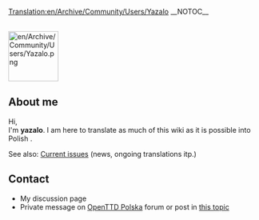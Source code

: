 [[Translation:en/Archive/Community/Users/Yazalo]]
__NOTOC__


<br>
[[File:en/Archive/Community/Users/Yazalo.png|100px|right]]
==About me==

Hi, <br>
I'm '''yazalo'''. I am here to translate as much of this wiki as it is possible into Polish {{en/Manual/Emoticon|:)}}.

See also: [[en/Archive/Community/Users/Yazalo/News|Current issues]] (news, ongoing translations itp.)


== Contact ==
*My discussion page
*Private message on [https://openttd-polska.pl/ OpenTTD Polska] forum or post in [https://openttd-polska.pl/Thread-OpenTTD-Wiki-w-j%C4%99zyku-polskim this topic]